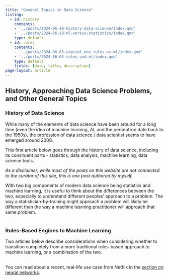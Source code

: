 ```yaml
---
title: "General Topics in Data Science"
listing:
  - id: history
    contents:
    - '../posts/2024-06-10-history-data-science/index.qmd'
    - '../posts/2024-06-10-ml-versus-statistics/index.qmd'
    type: default
  - id: rules
    contents: 
    - '../posts/2024-06-05-capital-one-rules-vs-ml/index.qmd'
    - '../posts/2024-06-03-rules-and-ml/index.qmd'
    type: default
    fields: [date, title, description]
page-layout: article
---
```


## History, Approaching Data Science Problems, and Other General Topics

### History of Data Science

While many of the elements of data science have been around for a long time
(even the idea of machine learning, AI, and the perceptron date back to the
1950s), the profession of data science / data scientist seems to have emerged
around 2008.

This first article below goes through the history of data science, including
its consituent parts - statistics, data analysis, machine learning, data
science tools.

*As a disclaimer, while most of the posts on this website are not connected to
the curator of this site, this is one post authored by myself.*

With two big components of modern data science being statistics and machine
learning, it is useful to think about the differences between the two,
especially to understand different peoples’ approach to a problem. The way a
statistician-by-training might approach a problem will likely be different than
the way a machine learning practitioner will approach that same problem.
<br>
<br>

:::{#history}
:::

### Rules-Based Engines to Machine Learning

Two articles below describe considerations when considering whether to
transition completely from a more traditional rules-based approach to machine
learning, or a combination of the two.
<br>
<br>

:::{#rules}
:::

You can read about a recent, real-life use case from Netflix in the
[section on neural networks](supervised-neural-networks.qmd#real-life-use-cases-of-neural-networks).

